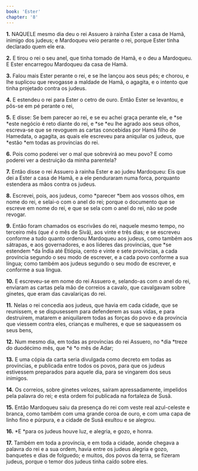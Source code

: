 ```yaml
---
book: 'Ester'
chapter: '8'
---
```


**1.** NAQUELE mesmo dia deu o rei Assuero à rainha Ester a casa de Hamã, inimigo dos judeus; e Mardoqueu veio perante o rei, porque Ester tinha declarado quem ele era.

**2.** E tirou o rei o seu anel, que tinha tomado de Hamã, e o deu a Mardoqueu. E Ester encarregou Mardoqueu da casa de Hamã.

**3.** Falou mais Ester perante o rei, e se lhe lançou aos seus pés; e chorou, e lhe suplicou que revogasse a maldade de Hamã, o agagita, e o intento que tinha projetado contra os judeus.

**4.** E estendeu o rei para Ester o cetro de ouro. Então Ester se levantou, e pôs-se em pé perante o rei,

**5.** E disse: Se bem parecer ao rei, e se eu achei graça perante ele, e *se *este negócio é reto diante do rei, e *se *eu lhe agrado aos seus olhos, escreva-se que se revoguem as cartas concebidas por Hamã filho de Hamedata, o agagita, as quais ele escreveu para aniquilar os judeus, que *estão *em todas as províncias do rei.

**6.** Pois como poderei ver o mal que sobrevirá ao meu povo? E como poderei ver a destruição da minha parentela?

**7.** Então disse o rei Assuero à rainha Ester e ao judeu Mardoqueu: Eis que dei a Ester a casa de Hamã, e a ele penduraram numa forca, porquanto estendera as mãos contra os judeus.

**8.** Escrevei, pois, aos judeus, como *parecer *bem aos vossos olhos, em nome do rei, e selai-o com o anel do rei; porque o documento que se escreve em nome do rei, e que se sela com o anel do rei, não se pode revogar.

**9.** Então foram chamados os escrivães do rei, naquele mesmo tempo, no terceiro mês (que *é* o mês de Sivã), aos vinte e três dias; e se escreveu conforme a tudo quanto ordenou Mardoqueu aos judeus, como também aos sátrapas, e aos governadores, e aos líderes das províncias, que *se estendem *da Índia até Etiópia, cento e vinte e sete províncias, a cada província segundo o seu modo de escrever, e a cada povo conforme a sua língua; como também aos judeus segundo o seu modo de escrever, e conforme a sua língua.

**10.** E escreveu-se em nome do rei Assuero e, selando-as com o anel do rei, enviaram as cartas pela mão de correios a cavalo, que cavalgavam sobre ginetes, que eram das cavalariças do rei.

**11.** Nelas o rei concedia aos judeus, que havia em cada cidade, que se reunissem, e se dispusessem para defenderem as suas vidas, e para destruírem, matarem e aniquilarem todas as forças do povo e da província que viessem contra eles, crianças e mulheres, e que se saqueassem os seus bens,

**12.** Num mesmo dia, em todas as províncias do rei Assuero, no *dia *treze do duodécimo mês, que *é *o mês de Adar;

**13.** E uma cópia da carta seria divulgada como decreto em todas as províncias, e publicada entre todos os povos, para que os judeus estivessem preparados para aquele dia, para se vingarem dos seus inimigos.

**14.** Os correios, sobre ginetes velozes, saíram apressadamente, impelidos pela palavra do rei; e esta ordem foi publicada na fortaleza de Susã.

**15.** Então Mardoqueu saiu da presença do rei com veste real azul-celeste e branca, como também com uma grande coroa de ouro, e com uma capa de linho fino e púrpura, e a cidade de Susã exultou e se alegrou.

**16.** *E *para os judeus houve luz, e alegria, e gozo, e honra.

**17.** Também em toda a província, e em toda a cidade, aonde chegava a palavra do rei e a sua ordem, havia entre os judeus alegria e gozo, banquetes e dias de folguedo; e muitos, dos povos da terra, se fizeram judeus, porque o temor dos judeus tinha caído sobre eles.